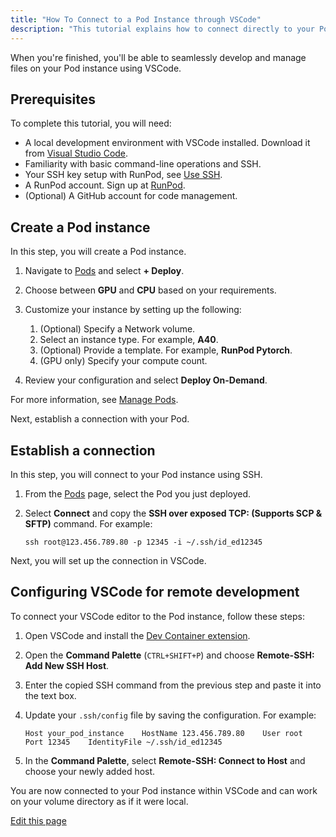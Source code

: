 ```yaml
---
title: "How To Connect to a Pod Instance through VSCode"
description: "This tutorial explains how to connect directly to your Pod instance through VSCode, allowing you to work within your volume directory as if the files were stored on your local machine. By following this guide, you will learn to create a Pod instance and establish a connection from the Pod to your VSCode editor."
---
```


When you're finished, you'll be able to seamlessly develop and manage files on your Pod instance using VSCode.

## Prerequisites[​](#prerequisites "Direct link to Prerequisites")

To complete this tutorial, you will need:

* A local development environment with VSCode installed. Download it from [Visual Studio Code](https://code.visualstudio.com/download).
* Familiarity with basic command-line operations and SSH.
* Your SSH key setup with RunPod, see [Use SSH](https://docs.runpod.io/pods/configuration/use-ssh).
* A RunPod account. Sign up at [RunPod](https://www.runpod.io/).
* (Optional) A GitHub account for code management.

## Create a Pod instance[​](#create-a-pod-instance "Direct link to Create a Pod instance")

In this step, you will create a Pod instance.

1. Navigate to [Pods](https://www.runpod.io/console/pods) and select **+ Deploy**.

2. Choose between **GPU** and **CPU** based on your requirements.

3. Customize your instance by setting up the following:

   1. (Optional) Specify a Network volume.
   2. Select an instance type. For example, **A40**.
   3. (Optional) Provide a template. For example, **RunPod Pytorch**.
   4. (GPU only) Specify your compute count.

4. Review your configuration and select **Deploy On-Demand**.

For more information, see [Manage Pods](https://www.runpod.io/pods/manage-pods#start-a-pod).

Next, establish a connection with your Pod.

## Establish a connection[​](#establish-a-connection "Direct link to Establish a connection")

In this step, you will connect to your Pod instance using SSH.

1. From the [Pods](https://www.runpod.io/console/pods) page, select the Pod you just deployed.

2. Select **Connect** and copy the **SSH over exposed TCP: (Supports SCP & SFTP)** command. For example:

   ```
   ssh root@123.456.789.80 -p 12345 -i ~/.ssh/id_ed12345
   ```

Next, you will set up the connection in VSCode.

## Configuring VSCode for remote development[​](#configuring-vscode-for-remote-development "Direct link to Configuring VSCode for remote development")

To connect your VSCode editor to the Pod instance, follow these steps:

1. Open VSCode and install the [Dev Container extension](https://marketplace.visualstudio.com/items?itemName=ms-vscode-remote.remote-containers).

2. Open the **Command Palette** (`CTRL+SHIFT+P`) and choose **Remote-SSH: Add New SSH Host**.

3. Enter the copied SSH command from the previous step and paste it into the text box.

4. Update your `.ssh/config` file by saving the configuration. For example:

   ```
   Host your_pod_instance    HostName 123.456.789.80    User root    Port 12345    IdentityFile ~/.ssh/id_ed12345
   ```

5. In the **Command Palette**, select **Remote-SSH: Connect to Host** and choose your newly added host.

You are now connected to your Pod instance within VSCode and can work on your volume directory as if it were local.

[Edit this page](https://github.com/runpod/docs/blob/main/docs/tutorials/pods/connect-to-vscode.md)
